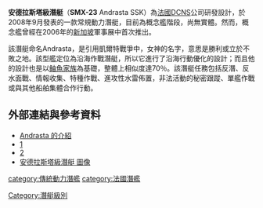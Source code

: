 {{潜艇
|名称= 安德拉斯塔級潛艇
|图片= 
|照片说明= 
|舰种= [[柴電潛艇|柴電潛艇]]
|命名= 
|拥有国={{FRA|法國}}DCNS公司設計製造
|前型= [[鮋魚級潛艇|天蠍級潛艇]]
|次型= 
|同型= 
|竣工= 
|结局= 只是概念艦
|水上吃水= 6.5米
|水上排水量= 855噸
|水下排水量= 
|极限潜深= >200米（可在<100米淺水海域作戰）
|长度= 48.8米
|阔度= 
|动力系统= [[柴油引擎|柴油引擎]]<br>[[燃料電池|燃料電池]]<br>可加裝[[絕氣推進|絕氣推進系統]]
|叶轴= 單軸
|水上极速= 
|潜行极速= 15節
|乘员= 19名（外加2名乘員和6名潛水員）
|鱼雷= 六個魚雷發射管<br>可發射重型[[魚雷|魚雷]]或潛射型[[飛彈|飛彈]]
|导弹= 潛射版[[飛魚反艦飛彈|飛魚反艦飛彈]]
|其他武装=
|结构= 雙殼船體<br>X尾舵
|自持力= 水中5天
|续航力= 3000海里
|其他= SUBTICS潛艇綜合戰術作戰系統<br>約70％的配置和系統與鲉魚級相同
}}


'''安德拉斯塔級潛艇'''（'''SMX-23'''  Andrasta SSK）為[[法國|法國]]DCNS公司研發設計，於2008年9月發表的一款常規動力潛艇，目前為概念艦階段，尚無實體。然而，概念艦曾經在2006年的[[新加坡|新加坡]]軍事展中首次推出。

該潛艇命名Andrasta，是引用凱爾特戰爭中，女神的名字，意思是勝利或立於不敗之地。該型艦定位為沿海作戰潛艇，所以它進行了沿海行動優化的設計；而且他的設計也是以[[鲉魚級潛艇|鲉魚家族]]為基礎，整體上相似度達70％。該潛艇任務包括反潛、反水面戰、情報收集、特種作戰、進攻性水雷佈置，非法活動的秘密跟蹤、單艦作戰或與其他船舶集體合作行動。




{{clear}}
==外部連結與參考資料==
*[https://web.archive.org/web/20081114194935/http://www.dcnsgroup.com/files/pdf/Andrasta.pdf  Andrasta 的介紹]
*[http://www.naval-technology.com/projects/andrasta-submarine/?mxmroi=6155843/952820/false] {{Wayback|url=http://www.naval-technology.com/projects/andrasta-submarine/?mxmroi=6155843%2F952820%2Ffalse |date=20181023034859 }}
*[http://www.janes.com/events/exhibitions/idex2009/sections/daily/day1/andrasta-compact-submarin.shtml] {{Wayback|url=http://www.janes.com/events/exhibitions/idex2009/sections/daily/day1/andrasta-compact-submarin.shtml |date=20110207192157 }}
*[http://www.naval-technology.com/projects/andrasta-submarine/andrasta-submarine2.html 安德拉斯塔級潛艇 圖像] {{Wayback|url=http://www.naval-technology.com/projects/andrasta-submarine/andrasta-submarine2.html |date=20170723115747 }}


[[category:傳統動力潛艦|category:傳統動力潛艦]]
[[category:法國潛艦|category:法國潛艦]]
[[Category:潛艇級別|Category:潛艇級別]]